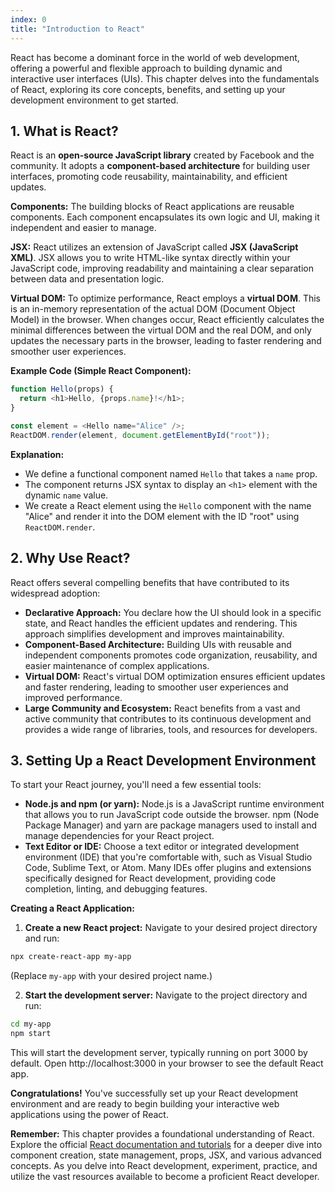 ```yaml
---
index: 0
title: "Introduction to React"
---
```


React has become a dominant force in the world of web development, offering a powerful and flexible approach to building dynamic and interactive user interfaces (UIs). This chapter delves into the fundamentals of React, exploring its core concepts, benefits, and setting up your development environment to get started.

## 1. What is React?

React is an **open-source JavaScript library** created by Facebook and the community. It adopts a **component-based architecture** for building user interfaces, promoting code reusability, maintainability, and efficient updates.

**Components:** The building blocks of React applications are reusable components. Each component encapsulates its own logic and UI, making it independent and easier to manage.

**JSX:** React utilizes an extension of JavaScript called **JSX (JavaScript XML)**. JSX allows you to write HTML-like syntax directly within your JavaScript code, improving readability and maintaining a clear separation between data and presentation logic.

**Virtual DOM:** To optimize performance, React employs a **virtual DOM**. This is an in-memory representation of the actual DOM (Document Object Model) in the browser. When changes occur, React efficiently calculates the minimal differences between the virtual DOM and the real DOM, and only updates the necessary parts in the browser, leading to faster rendering and smoother user experiences.

**Example Code (Simple React Component):**

```javascript
function Hello(props) {
  return <h1>Hello, {props.name}!</h1>;
}

const element = <Hello name="Alice" />;
ReactDOM.render(element, document.getElementById("root"));
```

**Explanation:**

- We define a functional component named `Hello` that takes a `name` prop.
- The component returns JSX syntax to display an `<h1>` element with the dynamic `name` value.
- We create a React element using the `Hello` component with the name "Alice" and render it into the DOM element with the ID "root" using `ReactDOM.render`.

## 2. Why Use React?

React offers several compelling benefits that have contributed to its widespread adoption:

- **Declarative Approach:** You declare how the UI should look in a specific state, and React handles the efficient updates and rendering. This approach simplifies development and improves maintainability.
- **Component-Based Architecture:** Building UIs with reusable and independent components promotes code organization, reusability, and easier maintenance of complex applications.
- **Virtual DOM:** React's virtual DOM optimization ensures efficient updates and faster rendering, leading to smoother user experiences and improved performance.
- **Large Community and Ecosystem:** React benefits from a vast and active community that contributes to its continuous development and provides a wide range of libraries, tools, and resources for developers.

## 3. Setting Up a React Development Environment

To start your React journey, you'll need a few essential tools:

- **Node.js and npm (or yarn):** Node.js is a JavaScript runtime environment that allows you to run JavaScript code outside the browser. npm (Node Package Manager) and yarn are package managers used to install and manage dependencies for your React project.
- **Text Editor or IDE:** Choose a text editor or integrated development environment (IDE) that you're comfortable with, such as Visual Studio Code, Sublime Text, or Atom. Many IDEs offer plugins and extensions specifically designed for React development, providing code completion, linting, and debugging features.

**Creating a React Application:**

1. **Create a new React project:** Navigate to your desired project directory and run:

```bash
npx create-react-app my-app
```

(Replace `my-app` with your desired project name.)

2. **Start the development server:** Navigate to the project directory and run:

```bash
cd my-app
npm start
```

This will start the development server, typically running on port 3000 by default. Open http://localhost:3000 in your browser to see the default React app.

**Congratulations!** You've successfully set up your React development environment and are ready to begin building your interactive web applications using the power of React.

**Remember:** This chapter provides a foundational understanding of React. Explore the official [React documentation and tutorials](https://legacy.reactjs.org/docs/getting-started.html) for a deeper dive into component creation, state management, props, JSX, and various advanced concepts. As you delve into React development, experiment, practice, and utilize the vast resources available to become a proficient React developer.
